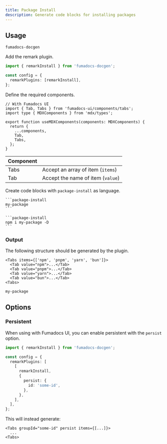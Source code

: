 ```yaml
---
title: Package Install
description: Generate code blocks for installing packages
---
```


## Usage

```package-install
fumadocs-docgen
```

Add the remark plugin.

```ts
import { remarkInstall } from 'fumadocs-docgen';

const config = {
  remarkPlugins: [remarkInstall],
};
```

Define the required components.

```tsx title="mdx-components.tsx"
// With Fumadocs UI
import { Tab, Tabs } from 'fumadocs-ui/components/tabs';
import type { MDXComponents } from 'mdx/types';

export function useMDXComponents(components: MDXComponents) {
  return {
    ...components,
    Tab,
    Tabs,
  };
}
```

| Component |                                   |
| --------- | --------------------------------- |
| Tabs      | Accept an array of item (`items`) |
| Tab       | Accept the name of item (`value`) |

Create code blocks with `package-install` as language.

````mdx
```package-install
my-package
```

```package-install
npm i my-package -D
```
````

### Output

The following structure should be generated by the plugin.

```mdx
<Tabs items={['npm', 'pnpm', 'yarn', 'bun']}>
  <Tab value="npm">...</Tab>
  <Tab value="pnpm">...</Tab>
  <Tab value="yarn">...</Tab>
  <Tab value="bun">...</Tab>
<Tabs>
```

```package-install
my-package
```

## Options

### Persistent

When using with Fumadocs UI, you can enable persistent with the `persist` option.

```ts
import { remarkInstall } from 'fumadocs-docgen';

const config = {
  remarkPlugins: [
    [
      remarkInstall,
      {
        persist: {
          id: 'some-id',
        },
      },
    ],
  ],
};
```

This will instead generate:

```mdx
<Tabs groupId="some-id" persist items={[...]}>
  ...
<Tabs>
```
